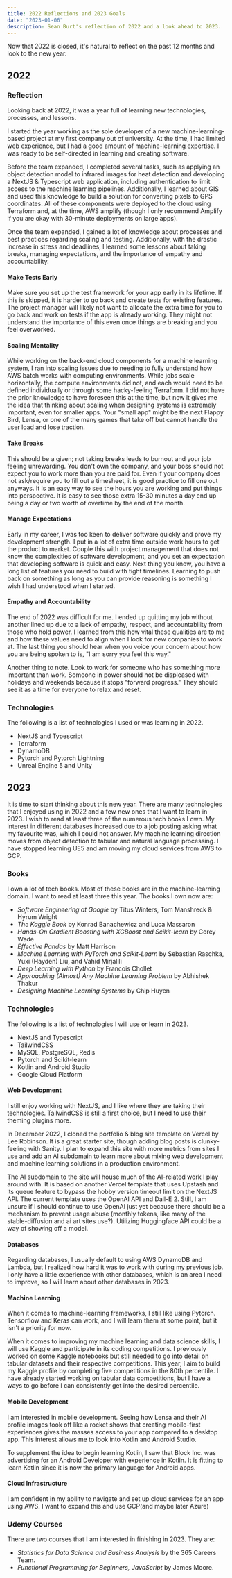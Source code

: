 ```yaml
---
title: 2022 Reflections and 2023 Goals
date: "2023-01-06"
description: Sean Burt's reflection of 2022 and a look ahead to 2023.
---
```


Now that 2022 is closed, it's natural to reflect on the past 12 months and look to the new year.

## 2022

### Reflection

Looking back at 2022, it was a year full of learning new technologies, processes, and lessons.

I started the year working as the sole developer of a new machine-learning-based project at my first company out of university. At the time, I had limited web experience, but I had a good amount of machine-learning expertise. I was ready to be self-directed in learning and creating software.

Before the team expanded, I completed several tasks, such as applying an object detection model to infrared images for heat detection and developing a NextJS & Typescript web application, including authentication to limit access to the machine learning pipelines. Additionally, I learned about GIS and used this knowledge to build a solution for converting pixels to GPS coordinates. All of these components were deployed to the cloud using Terraform and, at the time, AWS amplify (though I only recommend Amplify if you are okay with 30-minute deployments on large apps).

Once the team expanded, I gained a lot of knowledge about processes and best practices regarding scaling and testing. Additionally, with the drastic increase in stress and deadlines, I learned some lessons about taking breaks, managing expectations, and the importance of empathy and accountability.

#### Make Tests Early

Make sure you set up the test framework for your app early in its lifetime. If this is skipped, it is harder to go back and create tests for existing features. The project manager will likely not want to allocate the extra time for you to go back and work on tests if the app is already working. They might not understand the importance of this even once things are breaking and you feel overworked.

#### Scaling Mentality

While working on the back-end cloud components for a machine learning system, I ran into scaling issues due to needing to fully understand how AWS batch works with computing environments. While jobs scale horizontally, the compute environments did not, and each would need to be defined individually or through some hacky-feeling Terraform. I did not have the prior knowledge to have foreseen this at the time, but now it gives me the idea that thinking about scaling when designing systems is extremely important, even for smaller apps. Your "small app" might be the next Flappy Bird, Lensa, or one of the many games that take off but cannot handle the user load and lose traction.

#### Take Breaks

This should be a given; not taking breaks leads to burnout and your job feeling unrewarding. You don't own the company, and your boss should not expect you to work more than you are paid for. Even if your company does not ask/require you to fill out a timesheet, it is good practice to fill one out anyways. It is an easy way to see the hours you are working and put things into perspective. It is easy to see those extra 15-30 minutes a day end up being a day or two worth of overtime by the end of the month.

#### Manage Expectations

Early in my career, I was too keen to deliver software quickly and prove my development strength. I put in a lot of extra time outside work hours to get the product to market. Couple this with project management that does not know the complexities of software development, and you set an expectation that developing software is quick and easy. Next thing you know, you have a long list of features you need to build with tight timelines. Learning to push back on something as long as you can provide reasoning is something I wish I had understood when I started.

#### Empathy and Accountability

The end of 2022 was difficult for me. I ended up quitting my job without another lined up due to a lack of empathy, respect, and accountability from those who hold power. I learned from this how vital these qualities are to me and how these values need to align when I look for new companies to work at. The last thing you should hear when you voice your concern about how you are being spoken to is, "I am sorry you feel this way."

Another thing to note. Look to work for someone who has something more important than work. Someone in power should not be displeased with holidays and weekends because it stops "forward progress." They should see it as a time for everyone to relax and reset.

### Technologies

The following is a list of technologies I used or was learning in 2022.

- NextJS and Typescript
- Terraform
- DynamoDB
- Pytorch and Pytorch Lightning
- Unreal Engine 5 and Unity

## 2023

It is time to start thinking about this new year. There are many technologies that I enjoyed using in 2022 and a few new ones that I want to learn in 2023. I wish to read at least three of the numerous tech books I own. My interest in different databases increased due to a job posting asking what my favourite was, which I could not answer. My machine learning direction moves from object detection to tabular and natural language processing. I have stopped learning UE5 and am moving my cloud services from AWS to GCP.

### Books

I own a lot of tech books. Most of these books are in the machine-learning domain. I want to read at least three this year. The books I own now are:

- _Software Engineering at Google_ by Titus Winters, Tom Manshreck & Hyrum Wright
- _The Kaggle Book_ by Konrad Banachewicz and Luca Massaron
- _Hands-On Gradient Boosting with XGBoost and Scikit-learn_ by Corey Wade
- _Effective Pandas_ by Matt Harrison
- _Machine Learning with PyTorch and Scikit-Learn_ by Sebastian Raschka, Yuxi (Hayden) Liu, and Vahid Mirjalili
- _Deep Learning with Python_ by Francois Chollet
- _Approaching (Almost) Any Machine Learning Problem_ by Abhishek Thakur
- _Designing Machine Learning Systems_ by Chip Huyen

### Technologies

The following is a list of technologies I will use or learn in 2023.

- NextJS and Typescript
- TailwindCSS
- MySQL, PostgreSQL, Redis
- Pytorch and Scikit-learn
- Kotlin and Android Studio
- Google Cloud Platform

#### Web Development

I still enjoy working with NextJS, and I like where they are taking their technologies. TailwindCSS is still a first choice, but I need to use their theming plugins more.

In December 2022, I cloned the portfolio & blog site template on Vercel by Lee Robinson. It is a great starter site, though adding blog posts is clunky-feeling with Sanity. I plan to expand this site with more metrics from sites I use and add an AI subdomain to learn more about mixing web development and machine learning solutions in a production environment.

The AI subdomain to the site will house much of the AI-related work I play around with. It is based on another Vercel template that uses Upstash and its queue feature to bypass the hobby version timeout limit on the NextJS API. The current template uses the OpenAI API and Dall-E 2. Still, I am unsure if I should continue to use OpenAI just yet because there should be a mechanism to prevent usage abuse (monthly tokens, like many of the stable-diffusion and ai art sites use?). Utilizing Huggingface API could be a way of showing off a model.

#### Databases

Regarding databases, I usually default to using AWS DynamoDB and Lambda, but I realized how hard it was to work with during my previous job. I only have a little experience with other databases, which is an area I need to improve, so I will learn about other databases in 2023.

#### Machine Learning

When it comes to machine-learning frameworks, I still like using Pytorch. Tensorflow and Keras can work, and I will learn them at some point, but it isn't a priority for now.

When it comes to improving my machine learning and data science skills, I will use Kaggle and participate in its coding competitions. I previously worked on some Kaggle notebooks but still needed to go into detail on tabular datasets and their respective competitions. This year, I aim to build my Kaggle profile by completing five competitions in the 80th percentile. I have already started working on tabular data competitions, but I have a ways to go before I can consistently get into the desired percentile.

#### Mobile Development

I am interested in mobile development. Seeing how Lensa and their AI profile images took off like a rocket shows that creating mobile-first experiences gives the masses access to your app compared to a desktop app. This interest allows me to look into Kotlin and Android Studio.

To supplement the idea to begin learning Kotlin, I saw that Block Inc. was advertising for an Android Developer with experience in Kotlin. It is fitting to learn Kotlin since it is now the primary language for Android apps.

#### Cloud Infrastructure

I am confident in my ability to navigate and set up cloud services for an app using AWS. I want to expand this and use GCP(and maybe later Azure)

### Udemy Courses

There are two courses that I am interested in finishing in 2023. They are:

- _Statistics for Data Science and Business Analysis_ by the 365 Careers Team.
- _Functional Programming for Beginners, JavaScript_ by James Moore.
